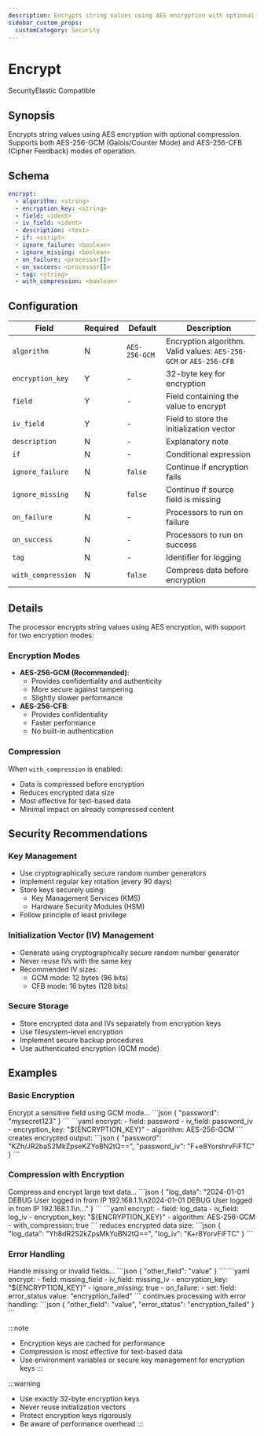```yaml
---
description: Encrypts string values using AES encryption with optional compression
sidebar_custom_props: 
  customCategory: Security
---
```


# Encrypt

<span className="theme-doc-version-badge badge badge--primary">Security</span><span className="theme-doc-version-badge badge badge--secondary">Elastic Compatible</span>

## Synopsis

Encrypts string values using AES encryption with optional compression. Supports both AES-256-GCM (Galois/Counter Mode) and AES-256-CFB (Cipher Feedback) modes of operation.

## Schema

```yaml {3-5}
encrypt:
  - algorithm: <string>
  - encryption_key: <string>
  - field: <ident>
  - iv_field: <ident>
  - description: <text>
  - if: <script>
  - ignore_failure: <boolean>
  - ignore_missing: <boolean>
  - on_failure: <processor[]>
  - on_success: <processor[]>
  - tag: <string>
  - with_compression: <boolean>
```

## Configuration

|Field|Required|Default|Description|
|---|---|---|---|
|`algorithm`|N|`AES-256-GCM`|Encryption algorithm. Valid values: `AES-256-GCM` or `AES-256-CFB`|
|`encryption_key`|Y|-|32-byte key for encryption|
|`field`|Y|-|Field containing the value to encrypt|
|`iv_field`|Y|-|Field to store the initialization vector|
|`description`|N|-|Explanatory note|
|`if`|N|-|Conditional expression|
|`ignore_failure`|N|`false`|Continue if encryption fails|
|`ignore_missing`|N|`false`|Continue if source field is missing|
|`on_failure`|N|-|Processors to run on failure|
|`on_success`|N|-|Processors to run on success|
|`tag`|N|-|Identifier for logging|
|`with_compression`|N|`false`|Compress data before encryption|

## Details

The processor encrypts string values using AES encryption, with support for two encryption modes:

### Encryption Modes
- **AES-256-GCM (Recommended)**: 
  - Provides confidentiality and authenticity
  - More secure against tampering
  - Slightly slower performance
- **AES-256-CFB**:
  - Provides confidentiality
  - Faster performance
  - No built-in authentication

### Compression
When `with_compression` is enabled:
- Data is compressed before encryption
- Reduces encrypted data size
- Most effective for text-based data
- Minimal impact on already compressed content

## Security Recommendations

### Key Management
- Use cryptographically secure random number generators
- Implement regular key rotation (every 90 days)
- Store keys securely using:
  - Key Management Services (KMS)
  - Hardware Security Modules (HSM)
- Follow principle of least privilege

### Initialization Vector (IV) Management
- Generate using cryptographically secure random number generator
- Never reuse IVs with the same key
- Recommended IV sizes:
  - GCM mode: 12 bytes (96 bits)
  - CFB mode: 16 bytes (128 bits)

### Secure Storage
- Store encrypted data and IVs separately from encryption keys
- Use filesystem-level encryption
- Implement secure backup procedures
- Use authenticated encryption (GCM mode)

## Examples

### Basic Encryption

<ExampleGrid>
  <CommentCol>
    Encrypt a sensitive field using GCM mode...
  </CommentCol>
  <CodeCol>
    ```json
    {
      "password": "mysecret123"
    }
    ```
    ```yaml
    encrypt:
      - field: password
      - iv_field: password_iv
      - encryption_key: "${ENCRYPTION_KEY}"
      - algorithm: AES-256-GCM
    ```
  </CodeCol>
  <CommentCol>
    creates encrypted output:
  </CommentCol>
  <CodeCol>
    ```json
    {
      "password": "KZh/JR2baS2MkZpseKZYoBN2tQ==",
      "password_iv": "F+e8YorshrvFiFTC"
    }
    ```
  </CodeCol>
</ExampleGrid>

### Compression with Encryption

<ExampleGrid>
  <CommentCol>
    Compress and encrypt large text data...
  </CommentCol>
  <CodeCol>
    ```json
    {
      "log_data": "2024-01-01 DEBUG User logged in from IP 192.168.1.1\n2024-01-01 DEBUG User logged in from IP 192.168.1.1\n..."
    }
    ```
    ```yaml
    encrypt:
      - field: log_data
      - iv_field: log_iv
      - encryption_key: "${ENCRYPTION_KEY}"
      - algorithm: AES-256-GCM
      - with_compression: true
    ```
  </CodeCol>
  <CommentCol>
    reduces encrypted data size:
  </CommentCol>
  <CodeCol>
    ```json
    {
      "log_data": "Yh8dR2S2kZpsMkYoBN2tQ==",
      "log_iv": "K+r8YorvFiFTC"
    }
    ```
  </CodeCol>
</ExampleGrid>

### Error Handling

<ExampleGrid>
  <CommentCol>
    Handle missing or invalid fields...
  </CommentCol>
  <CodeCol>
    ```json
    {
      "other_field": "value"
    }
    ```
    ```yaml
    encrypt:
      - field: missing_field
      - iv_field: missing_iv
      - encryption_key: "${ENCRYPTION_KEY}"
      - ignore_missing: true
      - on_failure:
          - set:
              field: error_status
              value: "encryption_failed"
    ```
  </CodeCol>
  <CommentCol>
    continues processing with error handling:
  </CommentCol>
  <CodeCol>
    ```json
    {
      "other_field": "value",
      "error_status": "encryption_failed"
    }
    ```
  </CodeCol>
</ExampleGrid>

:::note
- Encryption keys are cached for performance
- Compression is most effective for text-based data
- Use environment variables or secure key management for encryption keys
:::

:::warning
- Use exactly 32-byte encryption keys
- Never reuse initialization vectors
- Protect encryption keys rigorously
- Be aware of performance overhead
:::